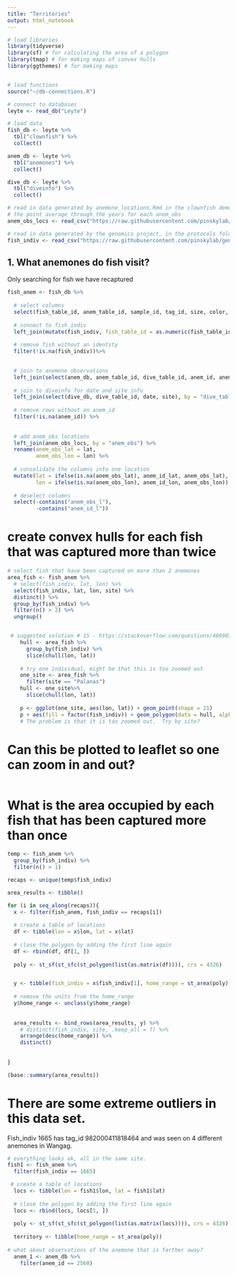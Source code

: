 ```yaml
---
title: "Territories"
output: html_notebook
---
```

```r
# load libraries
library(tidyverse)
library(sf) # for calculating the area of a polygon
library(tmap) # for making maps of convex hulls
library(ggthemes) # for making maps


# load functions
source("~/db-connections.R")

# connect to databases
leyte <- read_db("Leyte")

# load data
fish_db <- leyte %>% 
  tbl("clownfish") %>% 
  collect()

anem_db <- leyte %>% 
  tbl("anemones") %>% 
  collect() 

dive_db <- leyte %>% 
  tbl("diveinfo") %>% 
  collect()

# read in data generated by anemone_locations.Rmd in the clownfish demographics package
# the point average through the years for each anem_obs
anem_obs_locs <- read_csv("https://raw.githubusercontent.com/pinskylab/clownfish-demographics/master/data/anem_obs_locations.csv?token=AG664YPBYND45ZH7XITOOTC5ROJJC")

# read in data generated by the genomics project, in the protocols folder, scripts 5-7 (remove-regenos through recaptured fish).  The fish_indiv column connects all observations of a fish.
fish_indiv <- read_csv("https://raw.githubusercontent.com/pinskylab/genomics/master/data/fish-obs.csv", col_types = cols(.default = col_character())) 

```

## 1. What anemones do fish visit?
Only searching for fish we have recaptured
```r
fish_anem <- fish_db %>% 
  
  # select columns
  select(fish_table_id, anem_table_id, sample_id, tag_id, size, color, sex) %>% 
  
  # connect to fish_indiv
  left_join(mutate(fish_indiv, fish_table_id = as.numeric(fish_table_id)), by = c("fish_table_id", "sample_id", "tag_id")) %>% 
  
  # remove fish without an identity
  filter(!is.na(fish_indiv))%>% 

  
  # join to anemone observations
  left_join(select(anem_db, anem_table_id, dive_table_id, anem_id, anem_obs), by = "anem_table_id") %>% 
  
  # join to diveinfo for date and site info
  left_join(select(dive_db, dive_table_id, date, site), by = "dive_table_id") %>% 
  
  # remove rows without an anem_id
  filter(!is.na(anem_id)) %>% 
  
  
  # add anem_obs locations
  left_join(anem_obs_locs, by = "anem_obs") %>% 
  rename(anem_obs_lat = lat, 
         anem_obs_lon = lon) %>% 
  
  # consolidate the columns into one location
  mutate(lat = ifelse(is.na(anem_obs_lat), anem_id_lat, anem_obs_lat), 
         lon = ifelse(is.na(anem_obs_lon), anem_id_lon, anem_obs_lon)) %>% 
  
  # deselect columns
  select(-contains("anem_obs_l"), 
         -contains("anem_id_l"))

```

# create convex hulls for each fish that was captured more than twice
```r
# select fish that have been captured on more than 2 anemones
area_fish <- fish_anem %>% 
  # select(fish_indiv, lat, lon) %>%
  select(fish_indiv, lat, lon, site) %>%
  distinct() %>% 
  group_by(fish_indiv) %>% 
  filter(n() > 2) %>% 
  ungroup()


 # suggested solution # 15 - https://stackoverflow.com/questions/48690755/adding-convex-hull-to-ggplot-map
    hull <- area_fish %>% 
      group_by(fish_indiv) %>% 
      slice(chull(lon, lat))
    
    # try one individual, might be that this is too zoomed out
    one_site <- area_fish %>% 
      filter(site == "Palanas") 
    hull <- one_site%>% 
      slice(chull(lon, lat))
    
    p <- ggplot(one_site, aes(lon, lat)) + geom_point(shape = 21)
    p + aes(fill = factor(fish_indiv)) + geom_polygon(data = hull, alpha = 0.5)
    # The problem is that it is too zoomed out.  Try by site?

```
# Can this be plotted to leaflet so one can zoom in and out?
```r

```






# What is the area occupied by each fish that has been captured more than once
```r
temp <- fish_anem %>% 
  group_by(fish_indiv) %>% 
  filter(n() > 1)

recaps <- unique(temp$fish_indiv)

area_results <- tibble() 

for (i in seq_along(recaps)){
  x <- filter(fish_anem, fish_indiv == recaps[i])
  
  # create a table of locations
  df <- tibble(lon = x$lon, lat = x$lat)
  
  # close the polygon by adding the first line again
  df <- rbind(df, df[1, ])
  
  poly <- st_sf(st_sfc(st_polygon(list(as.matrix(df)))), crs = 4326)


  y <- tibble(fish_indiv = x$fish_indiv[1], home_range = st_area(poly), site = x$site)
  
  # remove the units from the home_range
  y$home_range <- unclass(y$home_range)
  
  
  area_results <- bind_rows(area_results, y) %>% 
    # distinct(fish_indiv, site, .keep_all = T) %>% 
    arrange(desc(home_range)) %>% 
    distinct()
  
  
}

(base::summary(area_results))
```
# There are some extreme outliers in this data set.  

Fish_indiv 1665 has tag_id 982000411818464 and was seen on 4 different anemones in Wangag.  
```r
# everything looks ok, all in the same site.
fish1 <- fish_anem %>% 
  filter(fish_indiv == 1665)

 # create a table of locations
  locs <- tibble(lon = fish1$lon, lat = fish1$lat)
  
  # close the polygon by adding the first line again
  locs <- rbind(locs, locs[1, ])
  
  poly <- st_sf(st_sfc(st_polygon(list(as.matrix(locs)))), crs = 4326)
  
  territory <- tibble(home_range = st_area(poly))
  
# what about observations of the anemone that is farther away?
  anem_1 <- anem_db %>% 
    filter(anem_id == 2560)

```

